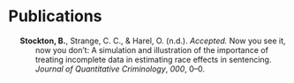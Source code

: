 # Publications

::: {#list}
:::

::: {#refs .references .csl-bib-body .hanging-indent entry-spacing="1" line-spacing="2"}
::: {#ref-stocktonNowYouSeeIt2023 .csl-entry}
**Stockton, B.**, Strange, C. C., & Harel, O. (n.d.). *Accepted.* Now you
see it, now you don't: A simulation and illustration of the importance
of treating incomplete data in estimating race effects in sentencing.
*Journal of Quantitative Criminology*, *000*, 0--0.
:::
:::

